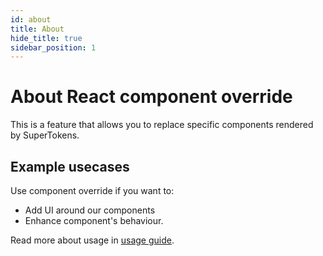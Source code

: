 ```yaml
---
id: about
title: About
hide_title: true
sidebar_position: 1
---
```


# About React component override

This is a feature that allows you to replace specific components rendered by SuperTokens.

## Example usecases
Use component override if you want to:
- Add UI around our components
- Enhance component's behaviour.

Read more about usage in [usage guide](./usage).